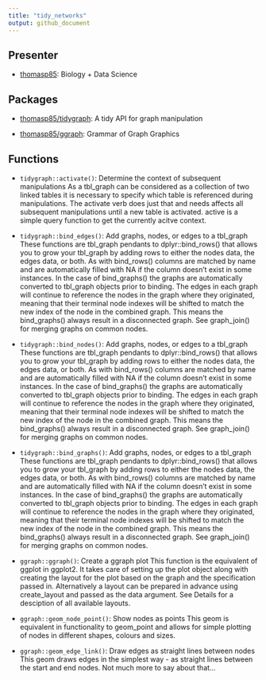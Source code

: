 ```yaml
---
title: "tidy_networks"
output: github_document
---
```


## Presenter

+ [thomasp85](https://github.com/thomasp85): Biology + Data Science

## Packages

+ [thomasp85/tidygraph](https://github.com/thomasp85/tidygraph): 
            A tidy API for graph manipulation
          

+ [thomasp85/ggraph](https://github.com/thomasp85/ggraph): 
            Grammar of Graph Graphics
          

## Functions

+ `tidygraph::activate()`: Determine the context of subsequent manipulations As a tbl_graph can be considered as a collection of two linked tables it is
necessary to specify which table is referenced during manipulations. The
activate verb does just that and needs affects all subsequent manipulations
until a new table is activated. active is a simple query function to get
the currently acitve context.


+ `tidygraph::bind_edges()`: Add graphs, nodes, or edges to a tbl_graph These functions are tbl_graph pendants to dplyr::bind_rows() that allows
you to grow your tbl_graph by adding rows to either the nodes data, the
edges data, or both. As with bind_rows() columns are matched by name and
are automatically filled with NA if the column doesn't exist in some
instances. In the case of bind_graphs() the graphs are automatically
converted to tbl_graph objects prior to binding. The edges in each graph
will continue to reference the nodes in the graph where they originated,
meaning that their terminal node indexes will be shifted to match the new
index of the node in the combined graph. This means the bind_graphs()
always result in a disconnected graph. See graph_join() for merging graphs
on common nodes.


+ `tidygraph::bind_nodes()`: Add graphs, nodes, or edges to a tbl_graph These functions are tbl_graph pendants to dplyr::bind_rows() that allows
you to grow your tbl_graph by adding rows to either the nodes data, the
edges data, or both. As with bind_rows() columns are matched by name and
are automatically filled with NA if the column doesn't exist in some
instances. In the case of bind_graphs() the graphs are automatically
converted to tbl_graph objects prior to binding. The edges in each graph
will continue to reference the nodes in the graph where they originated,
meaning that their terminal node indexes will be shifted to match the new
index of the node in the combined graph. This means the bind_graphs()
always result in a disconnected graph. See graph_join() for merging graphs
on common nodes.


+ `tidygraph::bind_graphs()`: Add graphs, nodes, or edges to a tbl_graph These functions are tbl_graph pendants to dplyr::bind_rows() that allows
you to grow your tbl_graph by adding rows to either the nodes data, the
edges data, or both. As with bind_rows() columns are matched by name and
are automatically filled with NA if the column doesn't exist in some
instances. In the case of bind_graphs() the graphs are automatically
converted to tbl_graph objects prior to binding. The edges in each graph
will continue to reference the nodes in the graph where they originated,
meaning that their terminal node indexes will be shifted to match the new
index of the node in the combined graph. This means the bind_graphs()
always result in a disconnected graph. See graph_join() for merging graphs
on common nodes.


+ `ggraph::ggraph()`: Create a ggraph plot This function is the equivalent of ggplot in ggplot2.
It takes care of setting up the plot object along with creating the layout
for the plot based on the graph and the specification passed in.
Alternatively a layout can be prepared in advance using
create_layout and passed as the data argument. See Details for
a desciption of all available layouts.


+ `ggraph::geom_node_point()`: Show nodes as points This geom is equivalent in functionality to geom_point
and allows for simple plotting of nodes in different shapes, colours and sizes.


+ `ggraph::geom_edge_link()`: Draw edges as straight lines between nodes This geom draws edges in the simplest way - as straight lines between the
start and end nodes. Not much more to say about that...

